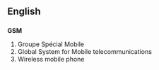 ==English==
==={{initialism}}===
'''GSM'''

#Groupe Spécial Mobile
#Global System for Mobile telecommunications
#Wireless mobile phone